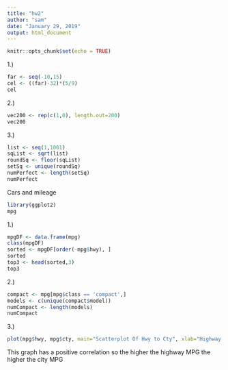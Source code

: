 ```yaml
---
title: "hw2"
author: "sam"
date: "January 29, 2019"
output: html_document
---
```


```r
knitr::opts_chunk$set(echo = TRUE)
```

1.)
```r
far <- seq(-10,15)
cel <- ((far)-32)*(5/9)
cel
```

2.)
```r
vec200 <- rep(c(1,0), length.out=200)
vec200
```

3.)
```r
list <- seq(1,1001)
sqList <- sqrt(list)
roundSq <- floor(sqList)
setSq <- unique(roundSq)
numPerfect <- length(setSq)
numPerfect
```

Cars and mileage
```r
library(ggplot2)
mpg
```

1.)
```r
mpgDF <- data.frame(mpg)
class(mpgDF)
sorted <- mpgDF[order(-mpg$hwy), ]
sorted
top3 <- head(sorted,3)
top3
```

2.)
```r
compact <- mpg[mpg$class == 'compact',]
models <- c(unique(compact$model))
numCompact <- length(models)
numCompact
```

3.)
```r
plot(mpg$hwy, mpg$cty, main="Scatterplot Of Hwy to Cty", xlab="Highway MPG", ylab="City MPG", pch=19)
```
This graph has a positive correlation so the higher the highway MPG the higher the city MPG
